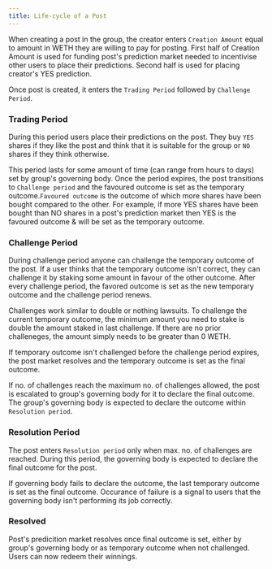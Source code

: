 ```yaml
---
title: Life-cycle of a Post
---
```


When creating a post in the group, the creator enters `Creation Amount` equal to amount in WETH they
are willing to pay for posting. First half of Creation Amount is used for funding post's
prediction market needed to incentivise other users to place their predictions. Second half
is used for placing creator's YES prediction.

Once post is created, it enters the `Trading Period` followed by `Challenge Period`.

### Trading Period

During this period users place their predictions on the post. They buy `YES` shares if they like the post
and think that it is suitable for the group or `NO` shares if they think otherwise.

This period lasts for some amount of time (can range from hours to days) set by group's governing body.
Once the period expires, the post transitions to `Challenge period` and the favoured outcome is set
as the temporary outcome.`Favoured outcome` is the outcome of which more shares have been bought
compared to the other. For example, if more YES shares have been bought than NO shares in a post's
prediction market then YES is the favoured outcome & will be set as the temporary outcome.

### Challenge Period

During challenge period anyone can challenge the temporary outcome of the post. If a user
thinks that the temporary outcome isn't correct, they can challenge it by staking some amount
in favour of the other outcome. After every challenge period, the favored outcome is set as
the new temporary outcome and the challenge period renews.

Challenges work similar to double or nothing lawsuits. To challenge the current temporary
outcome, the minimum amount you need to stake is double the amount staked in last challenge.
If there are no prior challeneges, the amount simply needs to be greater than 0 WETH.

If temporary outcome isn't challenged before the challenge period expires, the post market
resolves and the temporary outcome is set as the final outcome.

If no. of challenges reach the maximum no. of challenges allowed, the post is escalated
to group's governing body for it to declare the final outcome. The group's governing body
is expected to declare the outcome within `Resolution period`.

### Resolution Period

The post enters `Resolution period` only when max. no. of challenges are reached. During this
period, the governing body is expected to declare the final outcome for the post.

If governing body fails to declare the outcome, the last temporary outcome is set as the
final outcome. Occurance of failure is a signal to users that the governing body isn't
performing its job correctly.

### Resolved

Post's predicition market resolves once final outcome is set, either by group's governing body
or as temporary outcome when not challenged. Users can now redeem their winnings.
